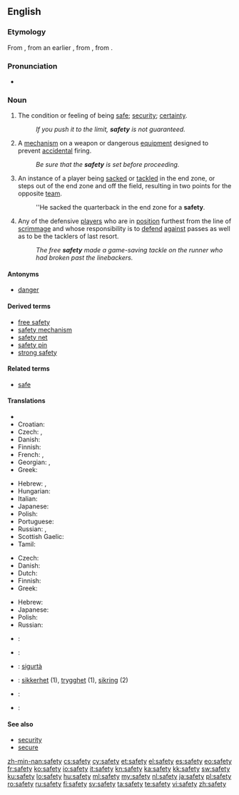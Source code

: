 ==English==
{{wikipedia|dab=safety (disambiguation)|safety}}

===Etymology===
From {{etyl|fro}} {{term|sauveté|lang=fro}}, from an earlier {{term|salvetet|lang=fro}}, from {{etyl|ML.}} {{term|salvitatem|lang=la}}, from {{etyl|la}} {{term|salvus|lang=la}}.

===Pronunciation===
* {{audio|en-us-safety.ogg|Audio (US)}}

===Noun===
{{wikipedia}}
{{en-noun|safeties|-}}

# The condition or feeling of being [[safe]]; [[security]]; [[certainty]].
#: ''If you push it to the limit, '''safety''' is not guaranteed.''
# {{mechanics}} A [[mechanism]] on a weapon or dangerous [[equipment]] designed to prevent [[accidental]] firing.
#: ''Be sure that the '''safety''' is set before proceeding.''
# {{American football}} An instance of a player being [[sacked]] or [[tackled]] in the end zone, or steps out of the end zone and off the field, resulting in two points for the opposite [[team]].
#: ''He sacked the quarterback in the end zone for a '''safety'''.
# {{American football}} Any of the defensive [[players]] who are in [[position]] furthest from the line of [[scrimmage]] and whose responsibility is to [[defend]] [[against]] passes as well as to be the tacklers of last resort.
#: ''The free '''safety''' made a game-saving tackle on the runner who had broken past the linebackers.''

====Antonyms====
* [[danger]]

====Derived terms====
* [[free safety]]
* [[safety mechanism]]
* [[safety net]]
* [[safety pin]]
* [[strong safety]]

====Related terms====
* [[safe]]

====Translations====
{{trans-top|condition or feeling of being safe}}
* {{trreq|Chechen}}
* Croatian: {{t-|hr|sigurnost|f}}
* Czech: {{t-|cs|bezpečí|n}}, {{t-|cs|bezpečnost|f}}
* Danish: {{t-|da|sikkerhed|c}}
* Finnish: {{t+|fi|turvallisuus}}
* French: {{t|fr|sécurité|f}}, {{t|fr|sûreté|f}}
* Georgian: {{t|ka|დაცულობა|tr=dac'uloba|sc=Geor|xs=Georgian}}, {{t|ka|უსაფრთხოება|tr=usap'rt'xoeba|sc=Geor|xs=Georgian}}
* Greek: {{t|el|ασφάλεια|f|tr=asfáleia}}
{{trans-mid}}
* Hebrew: {{t+|he|בטחון|m|tr=bitahon}}, {{t-|he|בטיחות|f|tr=betihut}}
* Hungarian: {{t+|hu|biztonság}}
* Italian: {{t|it|sicurezza|f}}
* Japanese: {{t+|ja|安全|tr=[[あんぜん]], anzen}}
* Polish: {{t|pl|bezpieczeństwo|n}}
* Portuguese: {{t|pt|segurança|f}}
* Russian: {{t+|ru|безопасность|f|tr=bezopásnost’}}, {{t+|ru|сохранность|f|tr=soxránnost’}}
* Scottish Gaelic: {{t-|gd|sàbhailteachd|f|xs=Scottish Gaelic}}
* Tamil: {{t|ta|பாதுகாப்பு|tr=pAtukAppu|sc=Taml}}
{{trans-bottom}}

{{trans-top|mechanism to prevent accidental firing}}
* Czech: {{t-|cs|pojistka|f}}
* Danish: {{t-|da|sikring|c}}
* Dutch: {{t|nl|veiligheidspal}}
* Finnish: {{t+|fi|varmistin}}
* Greek: {{t|el|ασφάλεια|f|tr=asfáleia}}
{{trans-mid}}
* Hebrew: {{t-|he|נצרה|f|tr=nitsra}}
* Japanese: {{t|ja|安全装置|tr=[[あんぜんそうち]], anzen-sōchi}}
* Polish: {{t|pl|zabezpieczenie|n}}
* Russian: {{t+|ru|предохранитель|m|tr=predoxranítel’}}
{{trans-bottom}}

{{checktrans-top}}
* {{ttbc|fr}}: {{t+|fr|sûreté|f}}
* {{ttbc|de}}: {{t+|de|Sicherheit|f}}
* {{ttbc|mt}}: [[sigurtà]] {{f}}
{{trans-mid}}
* {{ttbc|no}}: [[sikkerhet]] (1), [[trygghet]] (1), [[sikring]] {{m}} (2)
* {{ttbc|es}}: {{t+|es|seguridad|f}}
* {{ttbc|sv}}: {{t|sv|trygghet|c}}
{{trans-bottom}}

====See also====
* [[security]]
* [[secure]]

[[zh-min-nan:safety]]
[[cs:safety]]
[[cy:safety]]
[[et:safety]]
[[el:safety]]
[[es:safety]]
[[eo:safety]]
[[fr:safety]]
[[ko:safety]]
[[io:safety]]
[[it:safety]]
[[kn:safety]]
[[ka:safety]]
[[kk:safety]]
[[sw:safety]]
[[ku:safety]]
[[lo:safety]]
[[hu:safety]]
[[ml:safety]]
[[my:safety]]
[[nl:safety]]
[[ja:safety]]
[[pl:safety]]
[[ro:safety]]
[[ru:safety]]
[[fi:safety]]
[[sv:safety]]
[[ta:safety]]
[[te:safety]]
[[vi:safety]]
[[zh:safety]]